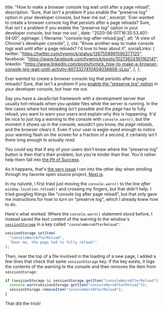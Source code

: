   title: "How to make a browser console log wait until after a page reload",
  description:
    'Sure, that isn\'t a problem if you enable the "preserve log" option in your developer console, but hear me out.',
  excerpt:
    'Ever wanted to create a browser console log that persists after a page reloads? Sure, that isn\'t a problem if you enable the "preserve log" option in your developer console, but hear me out.',
  date: "2020-06-01T16:35:53.401-04:00",
  ogImage: {
    filename: "console-log-after-reload.jpg",
    alt: "A view of Chrome's developer console",
  },
  cta:
    "Know another way to make console logs wait until after a page reloads? I'd love to hear about it",
  socialLinks: {
    twitter: "https://twitter.com/tywmick/status/1267558991590277125",
    facebook: "https://www.facebook.com/tywmick/posts/10213624361162141",
    linkedin:
      "https://www.linkedin.com/posts/tymick_how-to-make-a-browser-console-log-wait-until-activity-6673327410404036608-vLpu",
  },
};

Ever wanted to create a browser console log that persists after a page reloads?
Sure, that isn't a problem if you
[enable the "preserve log" option](https://stackoverflow.com/questions/5327955/how-to-make-google-chrome-javascript-console-persistent)
in your developer console, but hear me out.

Say you have a JavaScript framework with a development server that usually
hot-reloads when you update files while the server is running. In the few cases
where hot reloading isn't possible and the page has to fully reload, you want to
warn your users and explain why this is happening. It'd be nice to just log a
warning to the console with `console.warn()`, but the moment it shows up in the
console, wouldn't you know, _the page reloads_, and the browser clears it. Even
if your user is eagle-eyed enough to _notice_ your warning flash on the screen
for a fraction of a second, it certainly isn't there long enough to actually
_read_.

You _could_ say that if any of your users don't know where the "preserve log"
button is then that's their problem, but you're kinder than that. You'd rather
help them fall into
[the Pit of Success](https://blog.codinghorror.com/falling-into-the-pit-of-success/).

As it happens, that's
[the very issue](https://github.com/vercel/next.js/issues/13070) I ran into the
other day when strolling through my favorite open source project,
[Next.js](https://nextjs.org/).

In my naïveté, I first tried just moving the `console.warn()` to the line
_after_ `window.location.reload()` and crossing my fingers, but that didn't
help. I tried googling things like "console log after page reload", but that
only gave me instructions for how to turn on "preserve log", which I already
knew how to do.

Here's what worked. Where the `console.warn()` statement stood before, I instead
saved the text content of the warning to the window's
[`sessionStorage`](https://developer.mozilla.org/en-US/docs/Web/API/Window/sessionStorage)
in a key called `"consoleWarnAfterReload"`:

```js
sessionStorage.setItem(
  "consoleWarnAfterReload",
  "Dear me, the page had to fully reload!"
);
```

Then, near the top of a file involved in the loading of a new page, I added a
few lines that check that same `sessionStorage` key. If the key exists, it logs
the contents of the warning to the console and then removes the item from
`sessionStorage`:

```js
if (sessionStorage && sessionStorage.getItem("consoleWarnAfterReload")) {
  console.warn(sessionStorage.getItem("consoleWarnAfterReload"));
  sessionStorage.removeItem("consoleWarnAfterReload");
}
```

That did the trick!

<!--
Explicit wrapper export shouldn't be necessary, but when using MDX files as
Next.js pages, the [wrapper component][1] doesn't receive [`layoutProps`][2] as
it should. Perhaps this will be fixed in future versions of MDX and/or
@next/mdx?

[1]: https://mdxjs.com/getting-started#using-the-wrapper
[2]: https://mdxjs.com/advanced/components#layout-props
-->

